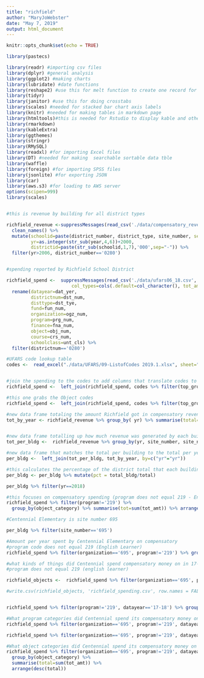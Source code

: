 ```yaml
---
title: "richfield"
author: "MaryJoWebster"
date: "May 7, 2019"
output: html_document
---
```


```r
knitr::opts_chunk$set(echo = TRUE)
```

```r
library(pastecs)

library(readr) #importing csv files
library(dplyr) #general analysis 
library(ggplot2) #making charts
library(lubridate) #date functions
library(reshape2) #use this for melt function to create one record for each team
library(tidyr)
library(janitor) #use this for doing crosstabs
library(scales) #needed for stacked bar chart axis labels
library(knitr) #needed for making tables in markdown page
library(htmltools)#this is needed for Rstudio to display kable and other html code
library(rmarkdown)
library(kableExtra)
library(ggthemes)
library(stringr)
library(RMySQL)
library(readxl) #for importing Excel files
library(DT) #needed for making  searchable sortable data tble
library(waffle)
library(foreign) #for importing SPSS files
library(jsonlite) #for exporting JSON
library(car)
library(aws.s3) #for loading to AWS server
options(scipen=999)
library(scales)


#this is revenue by building for all district types

richfield_revenue <-suppressMessages(read_csv('./data/compensatory_revenue_bysite_06_18.csv')) %>% 
  clean_names() %>% 
  mutate(schoolid=paste(district_number, district_type, site_number, sep="-"),
         yr=as.integer(str_sub(year,4,6))+2000,
         districtid=paste(str_sub(schoolid,1,7),'000',sep="-")) %>% 
  filter(yr>2006, district_number=='0280')


#spending reported by Richfield School District

richfield_spend <-  suppressMessages(read_csv('./data/ufars06_18.csv', 
                        col_types=cols(.default=col_character(), tot_amt=col_double())))%>%
  rename(datayear=dat_yer,
         districtnum=dst_num,
         disttype=dst_tye,
         fund=fun_num,
         organization=ogz_num,
         program=prg_num,
         finance=fna_num,
         object=obj_num,
         course=crs_num,
         schoolclass=unt_cls) %>% 
  filter(districtnum=='0280')

#UFARS code lookup table
codes <-  read_excel("./data/UFARS/09-ListofCodes 2019.1.xlsx", sheet="CODES", range="A1:D730")


#join the spending to the codes to add columns that translate codes to words; this one grabs the Program codes
richfield_spend <-  left_join(richfield_spend, codes %>% filter(top_group=='Program') %>% select(code, detail), by=c("program"="code")) %>% rename(program_category=detail)

#this one grabs the Object codes
richfield_spend <-  left_join(richfield_spend, codes %>% filter(top_group=='Object') %>% select(code, detail), by=c("object"="code")) %>% rename(object_category=detail)

```



```r

#new data frame totaling the amount Richfield got in compensatory revenue each year (across all buildings)
tot_by_year <- richfield_revenue %>% group_by( yr) %>% summarise(total= sum(revenue))


#new data frame totalling up how much revenue was generated by each building
tot_per_bldg <-  richfield_revenue %>% group_by(yr, site_number, site_name) %>% summarise(total_bldg = sum(revenue))

#new data frame that matches the total per building to the total per year
per_bldg <-  left_join(tot_per_bldg, tot_by_year, by=c("yr"="yr"))

#this calculates the percentage of the district total that each building accounted for (in revenue generated)
per_bldg <- per_bldg %>% mutate(pct = total_bldg/total)

per_bldg %>% filter(yr==2018)
```


```r

#this focuses on compensatory spending (program does not equal 219 - English Learner)
richfield_spend %>% filter(program!='219') %>% 
  group_by(object_category) %>% summarise(tot=sum(tot_amt)) %>% arrange(desc(tot)) %>% mutate(pct= tot/sum(tot))
```

```r

#Centennial Elementary is site number 695

per_bldg %>% filter(site_number=='695')
```



```r

#Amount per year spent by Centennial Elementary on compensatory 
#program code does not equal 219 (English Learner)
richfield_spend %>% filter(organization=='695', program!='219') %>% group_by(datayear) %>% summarise(total=sum(tot_amt))
```


```r

#what kinds of things did Centennial spend compensatory money on in 17-18?
#program does not equal 219 (english learner)

richfield_objects <-  richfield_spend %>% filter(organization=='695', program!='219', datayear=='17-18') %>% group_by(object_category) %>% summarise(total=sum(tot_amt)) %>% arrange(desc(total))

#write.csv(richfield_objects, 'richfield_spending.csv', row.names = FALSE)


richfield_spend %>% filter(program!='219', datayear=='17-18') %>% group_by(object_category) %>% summarise(total=sum(tot_amt)) %>% arrange(desc(total))
```

```r

#What program categories did Centennial spend its compensatory money on in 17-18?
richfield_spend %>% filter(organization=='695', program!='219', datayear=='17-18') %>% group_by(program_category) %>% summarise(total=sum(tot_amt)) %>% arrange(desc(total))
```
```r
richfield_spend %>% filter(organization=='695', program!='219', datayear=='17-18') %>% group_by(program_category, object_category) %>% summarise(total=sum(tot_amt)) %>% arrange(desc(total))
```

```r

#What object categories did Centennial spend its compensatory money on in 17-18?
richfield_spend %>% filter(organization=='695', program!='219', datayear=='17-18') %>%
  group_by(object_category) %>%
  summarise(total=sum(tot_amt)) %>% 
  arrange(desc(total))
```

